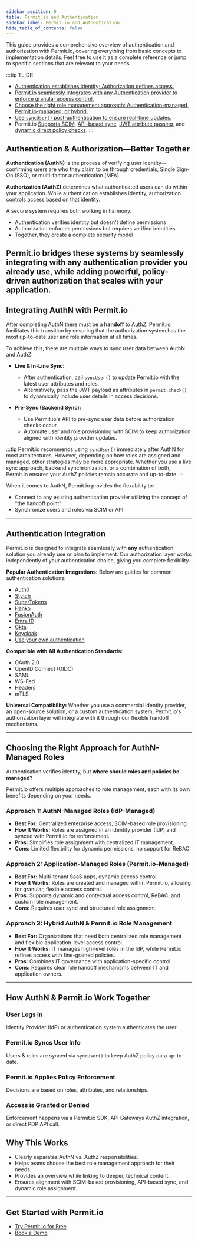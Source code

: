 ```yaml
---
sidebar_position: 0
title: Permit.io and Authentication
sidebar_label: Permit.io and Authentication
hide_table_of_contents: false
---
```


This guide provides a comprehensive overview of authentication and authorization with Permit.io, covering everything from basic concepts to implementation details. Feel free to use it as a complete reference or jump to specific sections that are relevant to your needs.

:::tip TL;DR
- [Authentication establishes identity; Authorization defines access.](#what-is-authentication--why-it-matters)
- [Permit.io seamlessly integrates with any Authentication provider to enforce granular access control.](#integrating-authn-with-permitio)
- [Choose the right role management approach: Authentication-managed, Permit.io-managed, or hybrid.](#choosing-the-right-approach-for-authn-managed-roles)
- [Use `syncUser()` post-authentication to ensure real-time updates.](#how-authn--permitio-work-together)
- Permit.io [Supports SCIM](/integrations/scim/scim%20overview/), [API-based sync](/how-to/sync-users), [JWT attribute passing](/authentication/your-authentication), and [dynamic direct policy checks](/how-to/enforce-permissions/check#just-in-time-jit-attributes).
:::


## Authentication & Authorization—Better Together

**Authentication (AuthN)** is the process of verifying user identity—confirming users are who they claim to be through credentials, Single Sign-On (SSO), or multi-factor authentication (MFA).

**Authorization (AuthZ)** determines what authenticated users can do within your application. While authentication establishes identity, authorization controls access based on that identity.

A secure system requires both working in harmony:
- Authentication verifies identity but doesn't define permissions
- Authorization enforces permissions but requires verified identities
- Together, they create a complete security model

Permit.io bridges these systems by seamlessly integrating with any authentication provider you already use, while adding powerful, policy-driven authorization that scales with your application.
---

## Integrating AuthN with Permit.io

After completing AuthN there must be a **handoff** to AuthZ. Permit.io facilitates this transition by ensuring that the authorization system has the most up-to-date user and role information at all times.

To achieve this, there are multiple ways to sync user data between AuthN and AuthZ:

- **Live & In-Line Sync:**
  - After authentication, call `syncUser()` to update Permit.io with the latest user attributes and roles.
  - Alternatively, pass the JWT payload as attributes in `permit.check()` to dynamically include user details in access decisions.

- **Pre-Sync (Backend Sync):**
  - Use Permit.io's API to pre-sync user data before authorization checks occur.
  - Automate user and role provisioning with SCIM to keep authorization aligned with identity provider updates.

:::tip
Permit.io recommends using `syncUser()` immediately after AuthN for most architectures. However, depending on how roles are assigned and managed, other strategies may be more appropriate. Whether you use a live sync approach, backend synchronization, or a combination of both, Permit.io ensures your AuthZ policies remain accurate and up-to-date.
:::

When it comes to AuthN, Permit.io provides the flexability to:
- Connect to any existing authentication provider utilizing the concept of "the handoff point"
- Synchronize users and roles via SCIM or API

---

## Authentication Integration
Permit.io is designed to integrate seamlessly with **any** authentication solution you already use or plan to implement. Our authorization layer works independently of your authentication choice, giving you complete flexibility.

**Popular Authentication Integrations:**
Below are guides for common authentication solutions:

- [Auth0](/authentication/auth0/permit-integration)
- [Stytch](/authentication/stytch/permit-integration)
- [SuperTokens](/authentication/supertokens)
- [Hanko](/authentication/hankopermit)
- [FusionAuth](/authentication/fusionauth)
- [Entra ID](/integrations/SCIM/EntraID)
- [Okta](/integrations/SCIM/OKTA)
- [Keycloak](https://www.permit.io/blog/implementing-dynamic-keycloak-rbac-with-permitio)
- [Use your own authentication](/authentication/your-authentication/)


**Compatible with All Authentication Standards:**
- OAuth 2.0
- OpenID Connect (OIDC)
- SAML
- WS-Fed
- Headers
- mTLS

**Universal Compatibility:**
Whether you use a commercial identity provider, an open-source solution, or a custom authentication system, Permit.io's authorization layer will integrate with it through our flexible handoff mechanisms.

---

## Choosing the Right Approach for AuthN-Managed Roles
Authentication verifies identity, but **where should roles and policies be managed?**

Permit.io offers multiple approaches to role management, each with its own benefits depending on your needs.

### **Approach 1: AuthN-Managed Roles (IdP-Managed)**
- **Best For:** Centralized enterprise access, SCIM-based role provisioning
- **How It Works:** Roles are assigned in an identity provider (IdP) and synced with Permit.io for enforcement.
- **Pros:** Simplifies role assignment with centralized IT management.
- **Cons:** Limited flexibility for dynamic permissions, no support for ReBAC.

### **Approach 2: Application-Managed Roles (Permit.io-Managed)**
- **Best For:** Multi-tenant SaaS apps, dynamic access control
- **How It Works:** Roles are created and managed within Permit.io, allowing for granular, flexible access control.
- **Pros:** Supports dynamic and contextual access control, ReBAC, and custom role management.
- **Cons:** Requires user sync and structured role assignment.

### **Approach 3: Hybrid AuthN & Permit.io Role Management**
- **Best For:** Organizations that need both centralized role management and flexible application-level access control.
- **How It Works:** IT manages high-level roles in the IdP, while Permit.io refines access with fine-grained policies.
- **Pros:** Combines IT governance with application-specific control.
- **Cons:** Requires clear role handoff mechanisms between IT and application owners.

---

## How AuthN & Permit.io Work Together

<TimelineWrapper>
  <TimelineStep>
    <h3>User Logs In</h3>
    <p>Identity Provider (IdP) or authentication system authenticates the user.</p>
  </TimelineStep>

  <TimelineStep>
    <h3>Permit.io Syncs User Info</h3>
    <p>Users & roles are synced via <code>syncUser()</code> to keep AuthZ policy data up-to-date.</p>
  </TimelineStep>

  <TimelineStep>
    <h3>Permit.io Applies Policy Enforcement</h3>
    <p>Decisions are based on roles, attributes, and relationships.</p>
  </TimelineStep>

  <TimelineStep>
    <h3>Access is Granted or Denied</h3>
    <p>Enforcement happens via a Permit.io SDK, API Gateways AuthZ integration, or direct PDP API call.</p>
  </TimelineStep>
</TimelineWrapper>


## Why This Works
- Clearly separates AuthN vs. AuthZ responsibilities.
- Helps teams choose the best role management approach for their needs.
- Provides an overview while linking to deeper, technical content.
- Ensures alignment with SCIM-based provisioning, API-based sync, and dynamic role assignment.

---
## Get Started with Permit.io
- [Try Permit.io for Free](https://app.permit.io/)
- [Book a Demo](https://io.permit.io/docs-to-call)